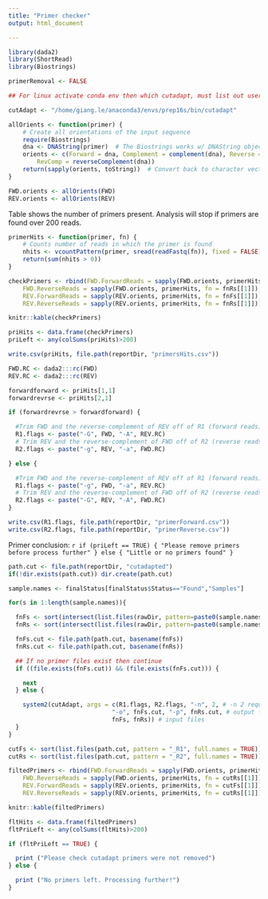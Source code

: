 ---
title: "Primer checker"
output: html_document

---


```{r primersLibs, include = FALSE}

library(dada2)
library(ShortRead)
library(Biostrings)

```


```{r cutOption}

primerRemoval <- FALSE

```


```{r cutadapt, eval = primerRemoval}

## For linux activate conda env then which cutadapt, must list out user path

cutAdapt <- "/home/giang.le/anaconda3/envs/prep16s/bin/cutadapt"

```


```{r primerOrientations}

allOrients <- function(primer) {
    # Create all orientations of the input sequence
    require(Biostrings)
    dna <- DNAString(primer)  # The Biostrings works w/ DNAString objects rather than character vectors
    orients <- c(Forward = dna, Complement = complement(dna), Reverse = reverse(dna),
        RevComp = reverseComplement(dna))
    return(sapply(orients, toString))  # Convert back to character vector
}

FWD.orients <- allOrients(FWD)
REV.orients <- allOrients(REV)

```


Table shows the number of primers present. Analysis will stop if primers are found over 200 reads.


```{r primersCount}

primerHits <- function(primer, fn) {
    # Counts number of reads in which the primer is found
    nhits <- vcountPattern(primer, sread(readFastq(fn)), fixed = FALSE)
    return(sum(nhits > 0))
}

checkPrimers <- rbind(FWD.ForwardReads = sapply(FWD.orients, primerHits, fn = fnFs[[1]]),
    FWD.ReverseReads = sapply(FWD.orients, primerHits, fn = fnRs[[1]]),
    REV.ForwardReads = sapply(REV.orients, primerHits, fn = fnFs[[1]]),
    REV.ReverseReads = sapply(REV.orients, primerHits, fn = fnRs[[1]]))

knitr::kable(checkPrimers)

priHits <- data.frame(checkPrimers)
priLeft <- any(colSums(priHits)>200)

write.csv(priHits, file.path(reportDir, "primersHits.csv"))

```


```{r priConclusion, eval = priLeft}

FWD.RC <- dada2:::rc(FWD)
REV.RC <- dada2:::rc(REV)

forwardforward <- priHits[1,1]
forwardrevrse <- priHits[2,1]

if (forwardrevrse > forwardforward) {

  #Trim FWD and the reverse-complement of REV off of R1 (forward reads)
  R1.flags <- paste("-G", FWD, "-A", REV.RC) 
  # Trim REV and the reverse-complement of FWD off of R2 (reverse reads)
  R2.flags <- paste("-g", REV, "-a", FWD.RC)

} else {

  #Trim FWD and the reverse-complement of REV off of R1 (forward reads)
  R1.flags <- paste("-g", FWD, "-a", REV.RC) 
  # Trim REV and the reverse-complement of FWD off of R2 (reverse reads)
  R2.flags <- paste("-G", REV, "-A", FWD.RC)
}

write.csv(R1.flags, file.path(reportDir, "primerForward.csv"))
write.csv(R2.flags, file.path(reportDir, "primerReverse.csv"))

```


Primer conclusion: `r if (priLeft == TRUE) { "Please remove primers before process further" } else { "Little or no primers found" }`


```{r primersOut, eval = primerRemoval}

path.cut <- file.path(reportDir, "cutadapted")
if(!dir.exists(path.cut)) dir.create(path.cut)

sample.names <- finalStatus[finalStatus$Status=="Found","Samples"]

for(s in 1:length(sample.names)){

  fnFs <- sort(intersect(list.files(rawDir, pattern=paste0(sample.names[[s]],"_"), full.names = TRUE), list.files(rawDir, pattern="_R1", full.names = TRUE)))
  fnRs <- sort(intersect(list.files(rawDir, pattern=paste0(sample.names[[s]],"_"), full.names = TRUE), list.files(rawDir, pattern="_R2", full.names = TRUE)))

  fnFs.cut <- file.path(path.cut, basename(fnFs))
  fnRs.cut <- file.path(path.cut, basename(fnRs))

  ## If no primer files exist then continue
  if ((file.exists(fnFs.cut)) && (file.exists(fnFs.cut))) {

    next
  } else {

    system2(cutAdapt, args = c(R1.flags, R2.flags, "-n", 2, # -n 2 required to remove FWD and REV from reads
                             "-o", fnFs.cut, "-p", fnRs.cut, # output files
                             fnFs, fnRs)) # input files
  }
}

```


```{r filteredCheck, eval = primerRemoval}

cutFs <- sort(list.files(path.cut, pattern = "_R1", full.names = TRUE))
cutRs <- sort(list.files(path.cut, pattern = "_R2", full.names = TRUE))

filtedPrimers <- rbind(FWD.ForwardReads = sapply(FWD.orients, primerHits, fn = cutFs[[1]]), 
    FWD.ReverseReads = sapply(FWD.orients, primerHits, fn = cutRs[[1]]), 
    REV.ForwardReads = sapply(REV.orients, primerHits, fn = cutFs[[1]]), 
    REV.ReverseReads = sapply(REV.orients, primerHits, fn = cutRs[[1]]))

knitr::kable(filtedPrimers)

fltHits <- data.frame(filtedPrimers)
fltPriLeft <- any(colSums(fltHits)>200)

if (fltPriLeft == TRUE) {

  print ("Please check cutadapt primers were not removed")
} else {

  print ("No primers left. Processing further!")
}

```




